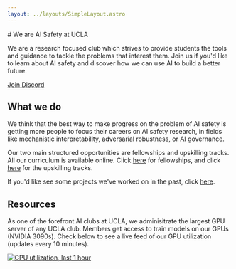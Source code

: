 ```yaml
---
layout: ../layouts/SimpleLayout.astro
---
```



<div className="flex flex-wrap sm:flex-row items-center">
<div className="sm:w-2/3 text-xl">
# We are AI Safety at UCLA

We are a research focused club which strives to provide students the tools
and guidance to tackle the problems that interest them. Join us if you'd
like to learn about AI safety and discover how we can use AI to build a
better future.

<a href="//discord.gg/37TzSyrwmf" target="_blank" className="rounded-lg mb-4 sm:mb-0 not-prose bg-slate-900 inline-block p-4 text-slate-100">Join Discord</a>
</div>
<div className="w-full sm:w-1/3 sm:pl-10 align-middle h-fit">
<GPT3 client:only/>
</div>
</div>


## What we do

We think that the best way to make progress on the problem of AI safety is
getting more people to focus their careers on AI safety research, in fields
like mechanistic interpretability, adversarial robustness, or AI governance.

Our two main structured opportunities are fellowships and upskilling tracks. All our
curriculum is available online. Click [here](/fellowships) for fellowships,
and click [here](/upskilling-tracks) for the upskilling tracks.

If you'd like see some projects we've worked on in the past, click [here](/upskilling-tracks/projects).

## Resources

As one of the forefront AI clubs at UCLA, we adminisitrate the largest GPU server of any
UCLA club. Members get access to train models on our GPUs (NVIDIA 3090s). Check below to
see a live feed of our GPU utilization (updates every 10 minutes).

<a href="//stats.ais-ucla.org/"><img alt="GPU utilization, last 1 hour" src="//stats.ais-ucla.org/gpu1h.png" class="mx-auto"/></a>

